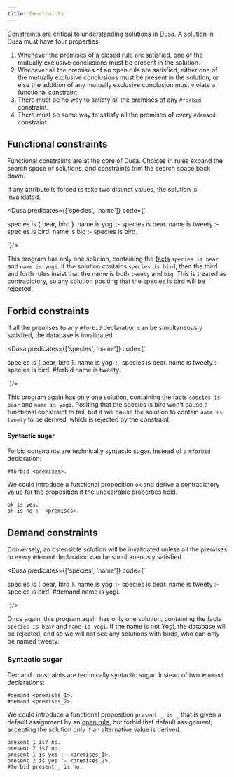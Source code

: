 ```yaml
---
title: Constraints
---
```



Constraints are critical to understanding solutions in Dusa. A solution in Dusa must
have four properties:

1. Whenever the premises of a closed rule are satisfied, one of the mutually exclusive
   conclusions must be present in the solution.
2. Whenever all the premises of an open rule are satisfied, either one of the mutually
   exclusive conclusions must be present in the solution, or else the addition of any
   mutually exclusive conclusion must violate a functional constraint.
3. There must be no way to satisfy all the premises of any `#forbid` constraint.
4. There must be some way to satisfy all the premises of every `#demand` constraint.

## Functional constraints

Functional constraints are at the core of Dusa. Choices in rules expand the search
space of solutions, and constraints trim the search space back down.

If any attribute is forced to take two distinct values, the solution is invalidated.

<Dusa predicates={['species', 'name']} code={`

species is { bear, bird }.
name is yogi :- species is bear.
name is tweety :- species is bird.
name is big :- species is bird.

`}/>

This program has only one solution, containing the [facts](/docs/language/facts/)
`species is bear` and `name is yogi`. If the solution contains `species is bird`,
then the third and forth rules insist that the name is both `tweety` and `big`. This
is treated as contradictory, so any solution positing that the species is bird will be
rejected.

## Forbid constraints

If all the premises to any `#forbid` declaration can be simultaneously satisfied, the
database is invalidated.

<Dusa predicates={['species', 'name']} code={`

species is { bear, bird }.
name is yogi :- species is bear.
name is tweety :- species is bird.
#forbid name is tweety.

`}/>

This program again has only one solution, containing the facts `species is bear` and
`name is yogi`. Positing that the species is bird won't cause a functional constraint
to fail, but it will cause the solution to contain `name is tweety` to be derived,
which is rejected by the constraint.

#### Syntactic sugar

Forbid constraints are technically syntactic sugar. Instead of a `#forbid` declaration:

```
#forbid <premises>.
```

We could introduce a functional proposition `ok` and derive a contradictory
value for the proposition if the undesirable properties hold.

```
ok is yes.
ok is no :- <premises>.
```

## Demand constraints

Conversely, an ostensible solution will be invalidated unless all the premises to
every `#demand` declaration can be simultaneously satisfied.

<Dusa predicates={['species', 'name']} code={`

species is { bear, bird }.
name is yogi :- species is bear.
name is tweety :- species is bird.
#demand name is yogi.

`}/>

Once again, this program again has only one solution, containing the facts
`species is bear` and `name is yogi`. If the name is not Yogi, the database will
be rejected, and so we will not see any solutions with birds, who can only be named
tweety.

### Syntactic sugar

Demand constraints are technically syntactic sugar. Instead of two `#demand`
declarations:

```
#demand <premises_1>.
#demand <premises_2>.
```

We could introduce a functional proposition `present _ is _` that is given a default
assignment by an [open rule](/docs/language/rules), but forbid that default assignment,
accepting the solution only if an alternative value is derived.

```
present 1 is? no.
present 2 is? no.
present 1 is yes :- <premises_1>.
present 2 is yes :- <premises_2>.
#forbid present _ is no.
```
